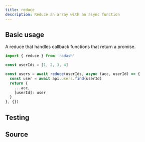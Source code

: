 ```yaml
---
title: reduce
description: Reduce an array with an async function
---
```



## Basic usage

A reduce that handles callback functions that return a promise.

```ts
import { reduce } from 'radash'

const userIds = [1, 2, 3, 4]

const users = await reduce(userIds, async (acc, userId) => {
  const user = await api.users.find(userId)
  return {
    ...acc,
    [userId]: user
  }
}, {})
```

## Testing

<TestingLinkAndPreview module="async" func="reduce" />

## Source

<SourceLinkAndPreview module="async" func="reduce" />